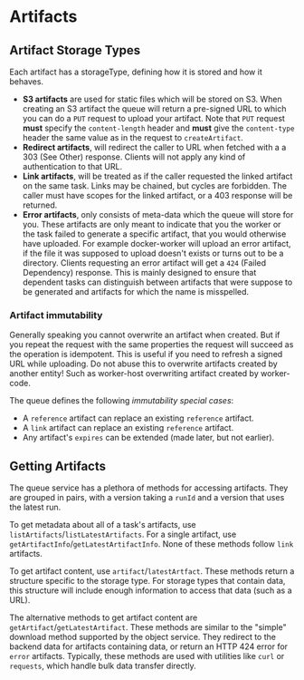 # Artifacts

## Artifact Storage Types

Each artifact has a storageType, defining how it is stored and how it behaves.

* **S3 artifacts** are used for static files which will be
stored on S3. When creating an S3 artifact the queue will return a
pre-signed URL to which you can do a `PUT` request to upload your
artifact. Note that `PUT` request **must** specify the `content-length`
header and **must** give the `content-type` header the same value as in
the request to `createArtifact`.
* **Redirect artifacts**, will redirect the caller to URL when fetched
with a a 303 (See Other) response.  Clients will not apply any kind of
authentication to that URL.
* **Link artifacts**, will be treated as if the caller requested the linked
artifact on the same task.  Links may be chained, but cycles are forbidden.
The caller must have scopes for the linked artifact, or a 403 response will
be returned.
* **Error artifacts**, only consists of meta-data which the queue will
store for you. These artifacts are only meant to indicate that you the
worker or the task failed to generate a specific artifact, that you
would otherwise have uploaded. For example docker-worker will upload an
error artifact, if the file it was supposed to upload doesn\'t exists or
turns out to be a directory. Clients requesting an error artifact will
get a `424` (Failed Dependency) response. This is mainly designed to
ensure that dependent tasks can distinguish between artifacts that were
suppose to be generated and artifacts for which the name is misspelled.

### Artifact immutability

Generally speaking you cannot overwrite an artifact when created.
But if you repeat the request with the same properties the request will succeed as the operation is idempotent.
This is useful if you need to refresh a signed URL while uploading.
Do not abuse this to overwrite artifacts created by another entity!
Such as worker-host overwriting artifact created by worker-code.

The queue defines the following *immutability special cases*:

* A `reference` artifact can replace an existing `reference` artifact.
* A `link` artifact can replace an existing `reference` artifact.
* Any artifact's `expires` can be extended (made later, but not earlier).

## Getting Artifacts

The queue service has a plethora of methods for accessing artifacts.
They are grouped in pairs, with a version taking a `runId` and a version that uses the latest run.

To get metadata about all of a task's artifacts, use `listArtifacts`/`listLatestArtifacts`.
For a single artifact, use `getArtifactInfo`/`getLatestArtifactInfo`.
None of these methods follow `link` artifacts.

To get artifact content, use `artifact`/`latestArtfact`.
These methods return a structure specific to the storage type.
For storage types that contain data, this structure will include enough information to access that data (such as a URL).

The alternative methods to get artifact content are `getArtifact`/`getLatestArtifact`.
These methods are similar to the "simple" download method supported by the object service.
They redirect to the backend data for artifacts containing data, or return an HTTP 424 error for `error` artifacts.
Typically, these methods are used with utilities like `curl` or `requests`, which handle bulk data transfer directly.
